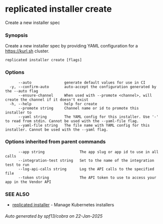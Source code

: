 # replicated installer create

Create a new installer spec

### Synopsis

Create a new installer spec by providing YAML configuration for a https://kurl.sh cluster.

```
replicated installer create [flags]
```

### Options

```
      --auto               generate default values for use in CI
  -y, --confirm-auto       auto-accept the configuration generated by the --auto flag
      --ensure-channel     When used with --promote <channel>, will create the channel if it doesn't exist
  -h, --help               help for create
      --promote string     Channel name or id to promote this installer to
      --yaml string        The YAML config for this installer. Use '-' to read from stdin. Cannot be used with the --yaml-file flag.
      --yaml-file string   The file name with YAML config for this installer. Cannot be used with the --yaml flag.
```

### Options inherited from parent commands

```
      --app string                The app slug or app id to use in all calls
      --integration-test string   Set to the name of the integration test to run
      --log-api-calls string      Log the API calls to the specified file
      --token string              The API token to use to access your app in the Vendor API
```

### SEE ALSO

* [replicated installer](replicated-cli-installer)	 - Manage Kubernetes installers

###### Auto generated by spf13/cobra on 22-Jan-2025
